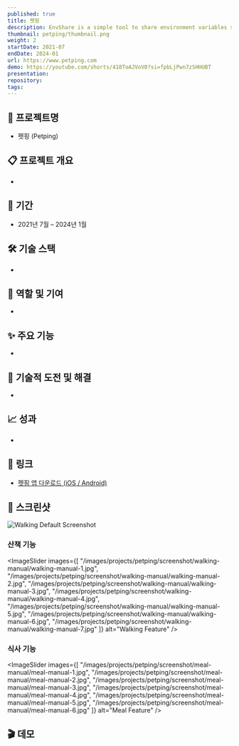 ```yaml
---
published: true
title: 펫핑
description: EnvShare is a simple tool to share environment variables securely. It uses AES-GCM to encrypt your data before sending it to the server. The encryption key never leaves your browser.
thumbnail: petping/thumbnail.png
weight: 2
startDate: 2021-07
endDate: 2024-01
url: https://www.petping.com
demo: https://youtube.com/shorts/418ToAJVoV0?si=fpbLjPwn7zSHHUBT
presentation: 
repository: 
tags:
---
```


## 📌 프로젝트명
- 펫핑 (Petping)

## 📋 프로젝트 개요
-

## 📅 기간
- 2021년 7월 – 2024년 1월

## 🛠 기술 스택
- 

## 👤 역할 및 기여
- 

## ✨ 주요 기능
- 

## 🚀 기술적 도전 및 해결
- 

## 📈 성과
- 

## 🔗 링크
- [펫핑 앱 다운로드 (iOS / Android)](https://www.petping.com)

## 📸 스크린샷
![Walking Default Screenshot](/images/projects/petping/screenshot/walk-default.png)

### 산책 기능
<ImageSlider
  images={[
    "/images/projects/petping/screenshot/walking-manual/walking-manual-1.jpg",
    "/images/projects/petping/screenshot/walking-manual/walking-manual-2.jpg",
    "/images/projects/petping/screenshot/walking-manual/walking-manual-3.jpg",
    "/images/projects/petping/screenshot/walking-manual/walking-manual-4.jpg",
    "/images/projects/petping/screenshot/walking-manual/walking-manual-5.jpg",
    "/images/projects/petping/screenshot/walking-manual/walking-manual-6.jpg",
    "/images/projects/petping/screenshot/walking-manual/walking-manual-7.jpg"
  ]}
  alt="Walking Feature"
/>

### 식사 기능
<ImageSlider
  images={[
    "/images/projects/petping/screenshot/meal-manual/meal-manual-1.jpg",
    "/images/projects/petping/screenshot/meal-manual/meal-manual-2.jpg",
    "/images/projects/petping/screenshot/meal-manual/meal-manual-3.jpg",
    "/images/projects/petping/screenshot/meal-manual/meal-manual-4.jpg",
    "/images/projects/petping/screenshot/meal-manual/meal-manual-5.jpg",
    "/images/projects/petping/screenshot/meal-manual/meal-manual-6.jpg"
  ]}
  alt="Meal Feature"
/>

## 🎬 데모
<YouTubeEmbed videoId="40smY5TtYb4" />